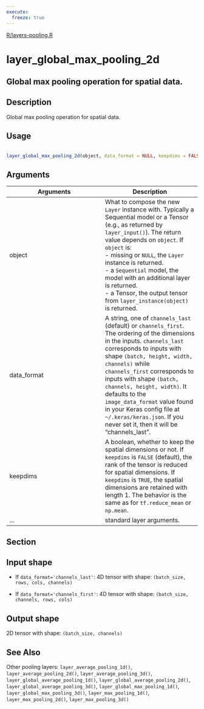 ```yaml
---
execute:
  freeze: true
---
```


[R/layers-pooling.R](https://github.com/rstudio/keras//blob/main/R/layers-pooling.R#L326) 

# layer_global_max_pooling_2d

## Global max pooling operation for spatial data.

## Description
 Global max pooling operation for spatial data. 


## Usage
```r
 
layer_global_max_pooling_2d(object, data_format = NULL, keepdims = FALSE, ...) 
```

## Arguments
|Arguments|Description|
|---|---|
| object | What to compose the new `Layer` instance with. Typically a Sequential model or a Tensor (e.g., as returned by `layer_input()`). The return value depends on `object`. If `object` is:  <br>- missing or `NULL`, the `Layer` instance is returned. <br>- a `Sequential` model, the model with an additional layer is returned. <br>- a Tensor, the output tensor from `layer_instance(object)` is returned.  |
| data_format | A string, one of `channels_last` (default) or `channels_first`. The ordering of the dimensions in the inputs. `channels_last` corresponds to inputs with shape `(batch, height, width, channels)` while `channels_first` corresponds to inputs with shape `(batch, channels, height, width)`. It defaults to the `image_data_format` value found in your Keras config file at `~/.keras/keras.json`. If you never set it, then it will be "channels_last". |
| keepdims | A boolean, whether to keep the spatial dimensions or not. If `keepdims` is `FALSE` (default), the rank of the tensor is reduced for spatial dimensions. If `keepdims` is `TRUE`, the spatial dimensions are retained with length 1. The behavior is the same as for `tf.reduce_mean` or `np.mean`. |
| ... | standard layer arguments. |


## Section

## Input shape

   

- If `data_format='channels_last'`: 4D tensor with shape: `(batch_size, rows, cols, channels)` 

- If `data_format='channels_first'`: 4D tensor with shape: `(batch_size, channels, rows, cols)` 

 

## Output shape

  2D tensor with shape: `(batch_size, channels)` 




## See Also
 Other pooling layers:  `layer_average_pooling_1d()`, `layer_average_pooling_2d()`, `layer_average_pooling_3d()`, `layer_global_average_pooling_1d()`, `layer_global_average_pooling_2d()`, `layer_global_average_pooling_3d()`, `layer_global_max_pooling_1d()`, `layer_global_max_pooling_3d()`, `layer_max_pooling_1d()`, `layer_max_pooling_2d()`, `layer_max_pooling_3d()` 

